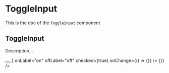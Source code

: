<!--- ToggleInput.stories.mdx --->


<Meta title="Design System/Molecules/ToggleInput" component={ToggleInput} />

# ToggleInput

This is the doc of the `ToggleInput` component

## ToggleInput

Description...

<Canvas>
  <Story name="base">
    <ToggleInput
      hint="Enable provider"
      label="Enabled"
      name="enable-provider"
      labelAction={
        <Tooltip description="Content of the tooltip">
          <button
            aria-label="Information about the email"
            style={{ border: 'none', padding: 0, background: 'transparent' }}
          >
            <HelpIcon aria-hidden={true} />
          </button>
        </Tooltip>
      }
      onLabel="on"
      offLabel="off"
      checked={true}
      onChange={() => {}}
    />
  </Story>
  <Story name="error">
    <ToggleInput
      hint="Enable provider"
      error="this field is required"
      label="Label"
      name="enable-provider"
      onLabel="on"
      offLabel="off"
      checked={false}
      onChange={() => {}}
    />
  </Story>
</Canvas>
